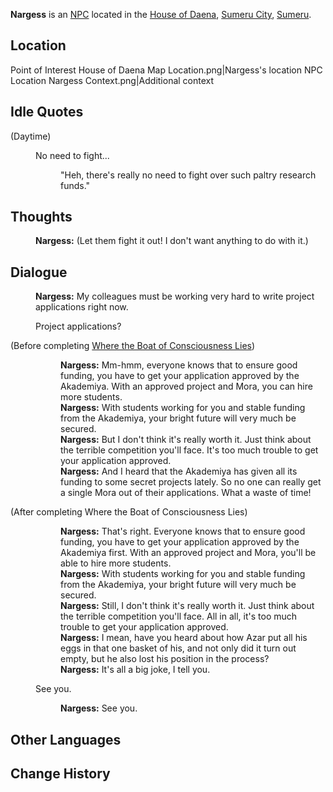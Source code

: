 {{Character Infobox
|type             = NPC
|image            = NPC Nargess.png
|region           = Sumeru
|affiliation      = Sumeru Akademiya
|title            = Researcher
|ancestry         = <!-- Clan/family -->
|father           = 
|mother           = 
|spouse           = 
|sibling          = 
|child            = 
|relative         = 
|voiceEN          = 
|voiceCN          = 
|voiceJP          = 
|dialoguereward   = 
}}
'''Nargess''' is an [[NPC]] located in the [[House of Daena]], [[Sumeru City]], [[Sumeru]].

==Location==
<gallery>
Point of Interest House of Daena Map Location.png|Nargess's location
NPC Location Nargess Context.png|Additional context
</gallery>
<!--
==Profile==
''(To be added.)''

===Personality===
''(To be added.)''

===Appearance===
''(To be added.)''

==Quests and Events==
{{Quests and Events}}
-->
==Idle Quotes==
{{Dialogue start}}
;(Daytime)
: {{DIcon|Idle}} No need to fight...
:: {{A|VO Nargess 01.ogg}} "Heh, there's really no need to fight over such paltry research funds."
{{Dialogue end}}

==Thoughts==
{{All Schemes to Know Explanation|name=Nargess}}
:{{A|VO Nargess All Schemes to Know 01.ogg}} '''Nargess:''' (Let them fight it out! I don't want anything to do with it.)

==Dialogue==
{{Dialogue start}}
:'''Nargess:''' My colleagues must be working very hard to write project applications right now.
:{{DIcon}} Project applications?
;(Before completing [[Where the Boat of Consciousness Lies]])
::'''Nargess:''' Mm-hmm, everyone knows that to ensure good funding, you have to get your application approved by the Akademiya. With an approved project and Mora, you can hire more students.
::'''Nargess:''' With students working for you and stable funding from the Akademiya, your bright future will very much be secured.
::'''Nargess:''' But I don't think it's really worth it. Just think about the terrible competition you'll face. It's too much trouble to get your application approved.
::'''Nargess:''' And I heard that the Akademiya has given all its funding to some secret projects lately. So no one can really get a single Mora out of their applications. What a waste of time!
;(After completing Where the Boat of Consciousness Lies)
::'''Nargess:''' That's right. Everyone knows that to ensure good funding, you have to get your application approved by the Akademiya first. With an approved project and Mora, you'll be able to hire more students.
::'''Nargess:''' With students working for you and stable funding from the Akademiya, your bright future will very much be secured.
::'''Nargess:''' Still, I don't think it's really worth it. Just think about the terrible competition you'll face. All in all, it's too much trouble to get your application approved.
::'''Nargess:''' I mean, have you heard about how Azar put all his eggs in that one basket of his, and not only did it turn out empty, but he also lost his position in the process?
::'''Nargess:''' It's all a big joke, I tell you.
:{{DIcon}} See you.
::'''Nargess:''' See you.
{{Dialogue end}}
<!--
==Event Dialogue==
===Event Name===
{{Dialogue start}}
:'''{{subst:PAGENAME}}:'''
{{Dialogue end}}

==Trivia==
* 
-->

==Other Languages==
{{Other Languages
|default_hidden = 1
|en      = Nargess
|zhs     = 纳吉斯
|zhs_rm  = Nàjísī
|zht     = 納吉斯
|zht_rm  = Nàjísī
|ja      = ナルジェス
|ja_rm   = Narujesu
|ko      = 나르게스
|ko_rm   = Nareugeseu
|es      = Nargess
|fr      = Nargess
|ru      = Наргесс
|th      = Nargess
|vi      = Nargess
|de      = Nargess
|id      = Nargess
|pt      = Nargess
|tr      = Nargess
|it      = Nargess
}}

==Change History==
{{Change History|3.0}}
<!--
==References==
{{Reflist}}
-->